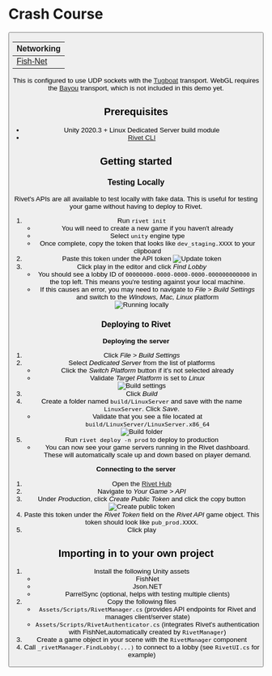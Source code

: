 
# Crash Course

<ButtonGroup>
  <Button
    href='https://github.com/rivet-gg/example-tanks-unity-fishnet'
    target='_blank'
    icon={faGithub}
    arrow='right'
    children='View on GitHub'
  />
</ButtonGroup>

| Networking                                           |
| ---------------------------------------------------- |
| [Fish-Net](https://fish-networking.gitbook.io/docs/) |

<WorkInProgress />


This is configured to use UDP sockets with the [Tugboat](https://fish-networking.gitbook.io/docs/manual/components/transports/tugboat) transport. WebGL requires the [Bayou](https://fish-networking.gitbook.io/docs/manual/components/transports/bayou) transport, which is not included in this demo yet.

## Prerequisites

- Unity 2020.3 + Linux Dedicated Server build module
- [Rivet CLI](https://github.com/rivet-gg/cli)

## Getting started

### Testing Locally

Rivet's APIs are all available to test locally with fake data. This is useful for testing your game without having to
deploy to Rivet.

1. Run `rivet init`
   - You will need to create a new game if you haven't already
   - Select `unity` engine type
   - Once complete, copy the token that looks like `dev_staging.XXXX` to your clipboard
2. Paste this token under the API token
   <Image src={imgUpdateToken} alt='Update token' />
3. Click play in the editor and click _Find Lobby_
   - You should see a lobby ID of `00000000-0000-0000-0000-000000000000` in the top left. This means you're testing against your local machine.
   - If this causes an error, you may need to navigate to _File > Build Settings_ and switch to the _Windows, Mac, Linux_ platform
   <Image src={imgRunningLocally} alt='Running locally' />

### Deploying to Rivet

**Deploying the server**

1. Click _File > Build Settings_
2. Select _Dedicated Server_ from the list of platforms
   - Click the _Switch Platform_ button if it's not selected already
   - Validate _Target Platform_ is set to _Linux_
   <Image src={imgBuildSettings} alt='Build settings' />
3. Click _Build_
4. Create a folder named `build/LinuxServer` and save with the name `LinuxServer`. Click _Save_.
   - Validate that you see a file located at `build/LinuxServer/LinuxServer.x86_64`
   <Image src={imgBuildFolder} alt='Build folder' />
5. Run `rivet deploy -n prod` to deploy to production
   - You can now see your game servers running in the Rivet dashboard. These will automatically scale up and down based on player demand.

**Connecting to the server**

1. Open the [Rivet Hub](https://hub.rivet.gg)
2. Navigate to _Your Game > API_
3. Under _Production_, click _Create Public Token_ and click the copy button
   <Image src={imgCreatePublicToken} alt='Create public token' />
4. Paste this token under the _Rivet Token_ field on the _Rivet API_ game object. This token should look like `pub_prod.XXXX`.
5. Click play

## Importing in to your own project

1. Install the following Unity assets
   - FishNet
   - Json.NET
   - ParrelSync (optional, helps with testing multiple clients)
2. Copy the following files
   - `Assets/Scripts/RivetManager.cs` (provides API endpoints for Rivet and manages client/server state)
   - `Assets/Scripts/RivetAuthenticator.cs` (integrates Rivet's authentication with FishNet,automatically created by `RivetManager`)
3. Create a game object in your scene with the `RivetManager` component
4. Call `_rivetManager.FindLobby(...)` to connect to a lobby (see `RivetUI.cs` for example)
